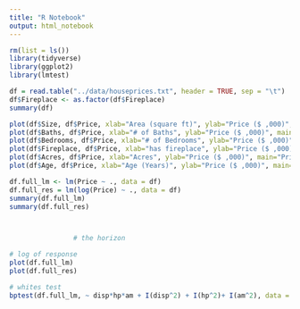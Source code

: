 ```yaml
---
title: "R Notebook"
output: html_notebook
---
```


```r
rm(list = ls())
library(tidyverse)
library(ggplot2)
library(lmtest)
```

```r
df = read.table("../data/houseprices.txt", header = TRUE, sep = "\t")
df$Fireplace <- as.factor(df$Fireplace)
summary(df)

```

```r
plot(df$Size, df$Price, xlab="Area (square ft)", ylab="Price ($ ,000)", main="Price by Size")
plot(df$Baths, df$Price, xlab="# of Baths", ylab="Price ($ ,000)", main="Price by Baths")
plot(df$Bedrooms, df$Price, xlab="# of Bedrooms", ylab="Price ($ ,000)", main="Price by Bedrooms")
plot(df$Fireplace, df$Price, xlab="has fireplace", ylab="Price ($ ,000)", main="Price by Fireplace")
plot(df$Acres, df$Price, xlab="Acres", ylab="Price ($ ,000)", main="Price by Acres")
plot(df$Age, df$Price, xlab="Age (Years)", ylab="Price ($ ,000)", main="Price by Age")
```

```r
df.full_lm <- lm(Price ~ ., data = df)
df.full_res = lm(log(Price) ~ ., data = df)
summary(df.full_lm)
summary(df.full_res)



                # the horizon
```

```r
# log of response
plot(df.full_lm)
plot(df.full_res)
```

```r
# whites test
bptest(df.full_lm, ~ disp*hp*am + I(disp^2) + I(hp^2)+ I(am^2), data = mtcars)
```
